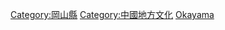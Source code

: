 {{日本行政區劃分類導航|文化}}
{{Commonscat|Culture of Okayama prefecture}}

[[Category:岡山縣|Category:岡山縣]]
[[Category:中國地方文化|Category:中國地方文化]]
[[Category:日本各都道府縣文化|Okayama]]